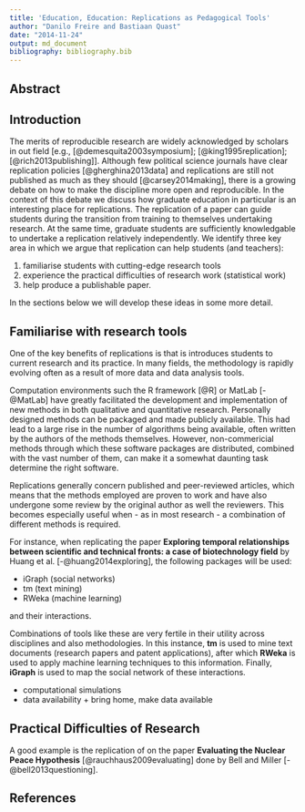 ```yaml
---
title: 'Education, Education: Replications as Pedagogical Tools'
author: "Danilo Freire and Bastiaan Quast"
date: "2014-11-24"
output: md_document
bibliography: bibliography.bib
---
```


## Abstract

## Introduction

The merits of reproducible research are widely acknowledged by scholars in out field [e.g., [@demesquita2003symposium]; [@king1995replication]; [@rich2013publishing]].
Although few political science journals have clear replication policies [@gherghina2013data] and replications are still not published as much as they should [@carsey2014making], there is a growing debate on how to make the discipline more open and reproducible.
In the context of this debate we discuss how graduate education in particular is an interesting place for replications.
The replication of a paper can guide students during the transition from training to themselves undertaking research.
At the same time, graduate students are sufficiently knowledgable to undertake a replication relatively independently.
We identify three key area in which we argue that replication can help students (and teachers): 

1) familiarise students with cutting-edge research tools
2) experience the practical difficulties of research work (statistical work)
3) help produce a publishable paper.

In the sections below we will develop these ideas in some more detail.


## Familiarise with research tools

One of the key benefits of replications is that is introduces students to current research and its practice.
In many fields, the methodology is rapidly evolving often as a result of more data and data analysis tools.

Computation environments such the R framework [@R] or MatLab [-@MatLab] have greatly facilitated the development and implementation of new methods in both qualitative and quantitative research.
Personally designed methods can be packaged and made publicly available.
This had lead to a large rise in the number of algorithms being available, often written by the authors of the methods themselves.
However, non-commericial methods through which these software packages are distributed, combined with the vast number of them,
can make it a somewhat daunting task determine the right software.

Replications generally concern published and peer-reviewed articles,
which means that the methods employed are proven to work
and have also undergone some review by the original author as well the reviewers.
This becomes especially useful when - as in most research - a combination of different methods is required.

For instance, when replicating the paper **Exploring temporal relationships between scientific and technical fronts: a case of biotechnology field** by Huang et al. [-@huang2014exploring], the following packages will be used:

* iGraph (social networks)
* tm (text mining)
* RWeka (machine learning)

and their interactions.

Combinations of tools like these are very fertile in their utility across disciplines and also methodologies.
In this instance, **tm** is used to mine text documents (research papers and patent applications),
after which **RWeka** is used to apply machine learning techniques to this information.
Finally, **iGraph** is used to map the social network of these interactions.




* computational simulations
* data availability + bring home, make data available


## Practical Difficulties of Research

A good example is the replication of on the paper **Evaluating the Nuclear Peace Hypothesis** [@rauchhaus2009evaluating] done by Bell and Miller [-@bell2013questioning].




## References